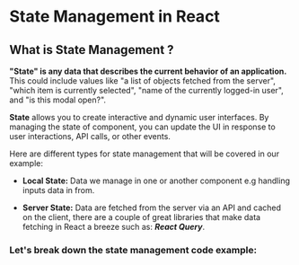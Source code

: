 
# State Management in React
## What is State Management ? 

**"State" is any data that describes the current behavior of an application.** This could include values like "a list of objects fetched from the server", "which item is currently selected", "name of the currently logged-in user", and "is this modal open?".

**State** allows you to create interactive and dynamic user interfaces. By managing the state of component, you  can update the UI in response to user interactions, API calls, or other events.

Here are different types for state management that will be covered in our example: 

- **Local State:** Data we manage in one or another component e.g handling inputs data in from.

- **Server State:** Data are fetched from the server via an API and cached on the client, there are a couple of great libraries that make data fetching in React a breeze such as: ***React Query***.

### Let's break down the state management code example:

<DemoLink destination="/state-management/preview/ServerStateExample" />

<ServerStateDoc />


<div style={{ height: 300 }} />
